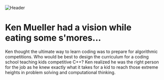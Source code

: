 

<Img src={header} alt="Header" webp />

# Ken Mueller had a vision while eating some s'mores...

Ken thought the ultimate way to learn coding was to prepare for algorithmic competitions. Who would be best to design the curriculum for a coding school teaching kids competitive C++? Ken realized he was the right person for the job as he knew exactly what it takes for a kid to reach those extreme heights in problem solving and computational thinking.
